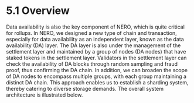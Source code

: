 # 5.1 Overview

Data availability is also the key component of NERO, which is quite critical for rollups. In NERO, we designed a new type of chain and transaction, especially for data availability as an independent layer, known as the data availability (DA) layer. The DA layer is also under the management of the settlement layer and maintained by a group of nodes (DA nodes) that have staked tokens in the settlement layer. Validators in the settlement layer can check the availability of DA blocks through random sampling and fraud proof, thus confirming the DA chain.
In addition, we can broaden the scope of DA nodes to encompass multiple groups, with each group maintaining a distinct DA chain. This approach enables us to establish a sharding system, thereby catering to diverse storage demands. The overall system architecture is illustrated below.